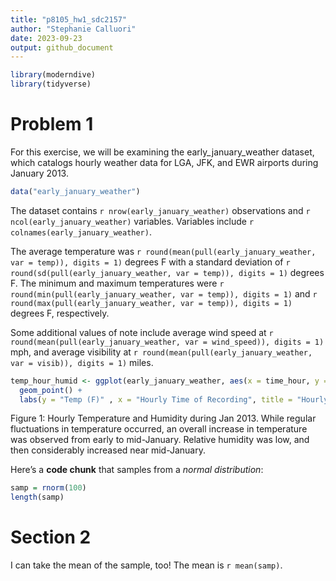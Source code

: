 ```yaml
---
title: "p8105_hw1_sdc2157"
author: "Stephanie Calluori"
date: 2023-09-23
output: github_document
---
```


```r
library(moderndive)
library(tidyverse)
```

# Problem 1

For this exercise, we will be examining the early_january_weather dataset, which catalogs hourly weather data for LGA, JFK, and EWR airports during January 2013. 

```r
data("early_january_weather")
```

The  dataset contains `r nrow(early_january_weather)` observations and `r ncol(early_january_weather)` variables. Variables include `r colnames(early_january_weather)`. 

The average temperature was `r round(mean(pull(early_january_weather, var = temp)), digits = 1)` degrees F with a standard deviation of `r round(sd(pull(early_january_weather, var = temp)), digits = 1)` degrees F. The minimum and maximum temperatures were `r round(min(pull(early_january_weather, var = temp)), digits = 1)` and `r round(max(pull(early_january_weather, var = temp)), digits = 1)` degrees F, respectively.

Some additional values of note include average wind speed at `r round(mean(pull(early_january_weather, var = wind_speed)), digits = 1)` mph, and average visibility  at `r round(mean(pull(early_january_weather, var = visib)), digits = 1)` miles.


```r
temp_hour_humid <- ggplot(early_january_weather, aes(x = time_hour, y = temp, color = humid)) + 
  geom_point() +
  labs(y = "Temp (F)" , x = "Hourly Time of Recording", title = "Hourly Temperature and Humidity during Jan 2013")

```

Figure 1: Hourly Temperature and Humidity during Jan 2013. While regular fluctuations in temperature occurred, an overall increase in temperature was observed from early to mid-January. Relative humidity was low, and then considerably increased near mid-January. 

Here's a **code chunk** that samples from 
a _normal distribution_:

```r
samp = rnorm(100)
length(samp)
```

# Section 2

I can take the mean of the sample, too!
The mean is `r mean(samp)`.
